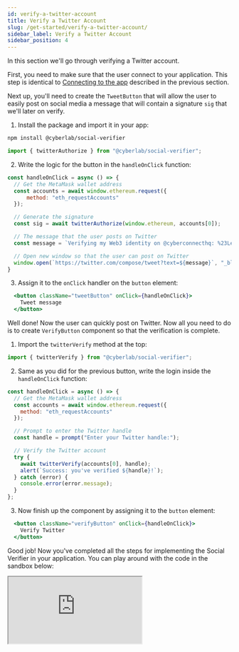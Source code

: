 ```yaml
---
id: verify-a-twitter-account
title: Verify a Twitter Account
slug: /get-started/verify-a-twitter-account/
sidebar_label: Verify a Twitter Account
sidebar_position: 4
---
```


In this section we'll go through verifying a Twitter account.

First, you need to make sure that the user connect to your application. This step is identical to [Connecting to the app](/get-started/create-a-connection/) described in the previous section.

Next up, you'll need to create the `TweetButton` that will allow the user to easily post on social media a message that will contain a signature `sig` that we'll later on verify.

1. Install the package and import it in your app:
```bash npm2yarn
npm install @cyberlab/social-verifier
```

```jsx title="/src/components/TweetButton.tsx"
import { twitterAuthorize } from "@cyberlab/social-verifier";
```

2. Write the logic for the button in the `handleOnClick` function:
```jsx title="/src/components/TweetButton.tsx"
const handleOnClick = async () => {
  // Get the MetaMask wallet address
  const accounts = await window.ethereum.request({
      method: "eth_requestAccounts"
  });

  // Generate the signature
  const sig = await twitterAuthorize(window.ethereum, accounts[0]);

  // The message that the user posts on Twitter
  const message = `Verifying my Web3 identity on @cyberconnecthq: %23LetsCyberConnect %0A ${sig}`;

  // Open new window so that the user can post on Twitter
  window.open(`https://twitter.com/compose/tweet?text=${message}`, "_blank");
}
```

3. Assign it to the `onClick` handler on the `button` element:
```jsx title="/src/components/TweetButton.tsx"
  <button className="tweetButton" onClick={handleOnClick}>
    Tweet message
  </button>
```

Well done! Now the user can quickly post on Twitter. Now all you need to do is to create `VerifyButton` component so that the verification is complete.

1. Import the `twitterVerify` method at the top:

```jsx title="/src/components/VerifyButton.tsx"
import { twitterVerify } from "@cyberlab/social-verifier";
```

2. Same as you did for the previous button, write the login inside the `handleOnClick` function:

```jsx title="/src/components/VerifyButton.tsx"
const handleOnClick = async () => {
  // Get the MetaMask wallet address
  const accounts = await window.ethereum.request({
    method: "eth_requestAccounts"
  });

  // Prompt to enter the Twitter handle
  const handle = prompt("Enter your Twitter handle:");

  // Verify the Twitter account
  try {
    await twitterVerify(accounts[0], handle);
    alert(`Success: you've verified ${handle}!`);
  } catch (error) {
    console.error(error.message);
  }
};
```

3. Now finish up the component by assigning it to the `button` element:

```jsx title="/src/components/VerifyButton.tsx"
  <button className="verifyButton" onClick={handleOnClick}>
    Verify Twitter
  </button>
```

Good job! Now you've completed all the steps for implementing the Social Verifier in your application. You can play around with the code in the sandbox below:

<iframe src="https://codesandbox.io/embed/verify-a-twitter-account-d4ddmt?fontsize=14&hidenavigation=1&theme=dark"
  title="verify-a-twitter-account"
  allow="accelerometer; ambient-light-sensor; camera; encrypted-media; geolocation; gyroscope; hid; microphone; midi; payment; usb; vr; xr-spatial-tracking"
  sandbox="allow-forms allow-modals allow-popups allow-presentation allow-same-origin allow-scripts"
></iframe>

